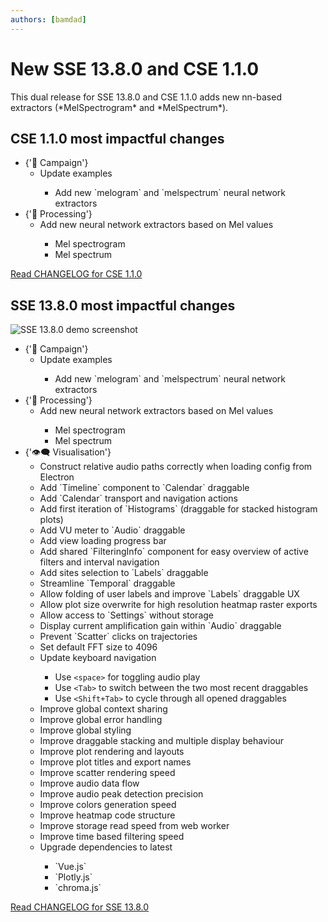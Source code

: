 ```yaml
---
authors: [bamdad]
---
```




# New SSE 13.8.0 and CSE 1.1.0

<Fragment>
  This dual release for <SseIcon /> SSE 13.8.0 and <CseIcon /> CSE 1.1.0 adds
  new nn-based extractors (*MelSpectrogram* and *MelSpectrum*).
</Fragment>

<!-- truncate -->

## CSE 1.1.0 most impactful changes

<ul>
  <li>
    {'📣 Campaign'}
    <ul>
      <li>Update examples</li>
      <ul>
        <li>Add new `melogram` and `melspectrum` neural network extractors</li>
      </ul>
    </ul>
  </li>
  <li>
    {'🧮 Processing'}
    <ul>
      <li>Add new neural network extractors based on Mel values</li>
      <ul>
        <li>Mel spectrogram</li>
        <li>Mel spectrum</li>
      </ul>
    </ul>
  </li>
</ul>

[Read CHANGELOG for CSE 1.1.0](https://github.com/sound-scape-explorer/coral-sound-explorer/blob/main/CHANGELOG.md#110-2024-11-08)

## SSE 13.8.0 most impactful changes

<Fragment>
  <img
    src={demo}
    alt="SSE 13.8.0 demo screenshot"
  />
</Fragment>

<ul>
  <li>
    {'📣 Campaign'}
    <ul>
      <li>Update examples</li>
      <ul>
        <li>Add new `melogram` and `melspectrum` neural network extractors</li>
      </ul>
    </ul>
  </li>
  <li>
    {'🧮 Processing'}
    <ul>
      <li>Add new neural network extractors based on Mel values</li>
      <ul>
        <li>Mel spectrogram</li>
        <li>Mel spectrum</li>
      </ul>
    </ul>
  </li>
  <li>
    {'👁️‍🗨️ Visualisation'}
    <ul>
      <li>Construct relative audio paths correctly when loading config from Electron</li>
      <li>Add `Timeline` component to `Calendar` draggable</li>
      <li>Add `Calendar` transport and navigation actions</li>
      <li>Add first iteration of `Histograms` (draggable for stacked histogram plots)</li>
      <li>Add VU meter to `Audio` draggable</li>
      <li>Add view loading progress bar</li>
      <li>Add shared `FilteringInfo` component for easy overview of active filters and interval navigation</li>
      <li>Add sites selection to `Labels` draggable</li>
      <li>Streamline `Temporal` draggable</li>
      <li>Allow folding of user labels and improve `Labels` draggable UX</li>
      <li>Allow plot size overwrite for high resolution heatmap raster exports</li>
      <li>Allow access to `Settings` without storage</li>
      <li>Display current amplification gain within `Audio` draggable</li>
      <li>Prevent `Scatter` clicks on trajectories</li>
      <li>Set default FFT size to 4096</li>
      <li>Update keyboard navigation</li>
      <ul>
        <li>Use <code>&lt;space&gt;</code> for toggling audio play</li>
        <li>Use <code>&lt;Tab&gt;</code> to switch between the two most recent draggables</li>
        <li>Use <code>&lt;Shift+Tab&gt;</code> to cycle through all opened draggables</li>
      </ul>
      <li>Improve global context sharing</li>
      <li>Improve global error handling</li>
      <li>Improve global styling</li>
      <li>Improve draggable stacking and multiple display behaviour</li>
      <li>Improve plot rendering and layouts</li>
      <li>Improve plot titles and export names</li>
      <li>Improve scatter rendering speed</li>
      <li>Improve audio data flow</li>
      <li>Improve audio peak detection precision</li>
      <li>Improve colors generation speed</li>
      <li>Improve heatmap code structure</li>
      <li>Improve storage read speed from web worker</li>
      <li>Improve time based filtering speed</li>
      <li>Upgrade dependencies to latest</li>
      <ul>
        <li>`Vue.js`</li>
        <li>`Plotly.js`</li>
        <li>`chroma.js`</li>
      </ul>
    </ul>

  </li>

</ul>

[Read CHANGELOG for SSE 13.8.0](https://github.com/sound-scape-explorer/sound-scape-explorer/blob/main/CHANGELOG.md#1380-2024-11-08)

